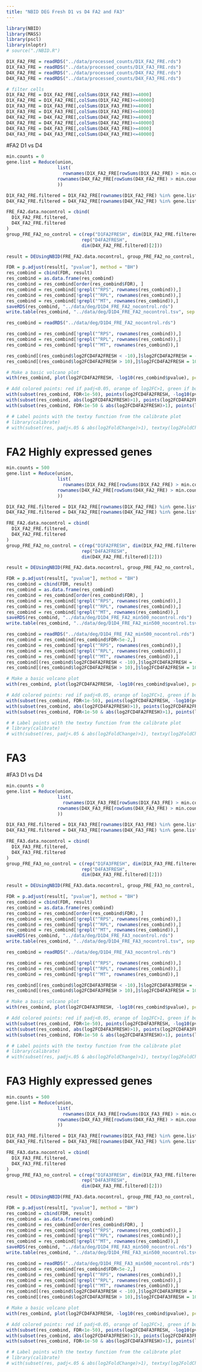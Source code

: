 ```yaml
---
title: "NBID DEG Fresh D1 vs D4 FA2 and FA3"
---
```


```r
library(NBID)
library(MASS)
library(pscl)
library(nloptr)
# source("./NBID.R")
```

```r
D1X_FA2_FRE = readRDS("../data/processed_counts/D1X_FA2_FRE.rds")
D1X_FA3_FRE = readRDS("../data/processed_counts/D1X_FA3_FRE.rds")
D4X_FA2_FRE = readRDS("../data/processed_counts/D4X_FA2_FRE.rds")
D4X_FA3_FRE = readRDS("../data/processed_counts/D4X_FA3_FRE.rds")
```

```r
# filter cells
D1X_FA2_FRE = D1X_FA2_FRE[,colSums(D1X_FA2_FRE)>=4000]
D1X_FA2_FRE = D1X_FA2_FRE[,colSums(D1X_FA2_FRE)<=40000]
D1X_FA3_FRE = D1X_FA3_FRE[,colSums(D1X_FA3_FRE)>=4000]
D1X_FA3_FRE = D1X_FA3_FRE[,colSums(D1X_FA3_FRE)<=40000]
D4X_FA2_FRE = D4X_FA2_FRE[,colSums(D4X_FA2_FRE)>=4000]
D4X_FA2_FRE = D4X_FA2_FRE[,colSums(D4X_FA2_FRE)<=40000]
D4X_FA3_FRE = D4X_FA3_FRE[,colSums(D4X_FA3_FRE)>=4000]
D4X_FA3_FRE = D4X_FA3_FRE[,colSums(D4X_FA3_FRE)<=40000]
```

#FA2 D1 vs D4
```r
min.counts = 0
gene.list = Reduce(union,
                   list(
                     rownames(D1X_FA2_FRE[rowSums(D1X_FA2_FRE) > min.counts, ]),
                   rownames(D4X_FA2_FRE[rowSums(D4X_FA2_FRE) > min.counts, ])
                   ))
```

```r
D1X_FA2_FRE.filtered = D1X_FA2_FRE[rownames(D1X_FA2_FRE) %in% gene.list, ]
D4X_FA2_FRE.filtered = D4X_FA2_FRE[rownames(D4X_FA2_FRE) %in% gene.list, ]
```

```r
FRE_FA2.data.nocontrol = cbind(
  D1X_FA2_FRE.filtered,
  D4X_FA2_FRE.filtered
)
group_FRE_FA2_no_control = c(rep("D1FA2FRESH", dim(D1X_FA2_FRE.filtered)[2]),
                            rep("D4FA2FRESH",
                            dim(D4X_FA2_FRE.filtered)[2]))
```

```r
result = DEUsingNBID(FRE_FA2.data.nocontrol, group_FRE_FA2_no_control, ncore = 22)
```

```r
FDR = p.adjust(result[, "pvalue"], method = "BH")
res_combind = cbind(FDR, result)
res_combind = as.data.frame(res_combind)
res_combind = res_combind[order(res_combind$FDR), ]
res_combind = res_combind[!grepl("^RPS", rownames(res_combind)),]
res_combind = res_combind[!grepl("^RPL", rownames(res_combind)),]
res_combind = res_combind[!grepl("^MT", rownames(res_combind)),]
saveRDS(res_combind, "../data/deg/D1D4_FRE_FA2_nocontrol.rds")
write.table(res_combind, "../data/deg/D1D4_FRE_FA2_nocontrol.tsv", sep = "\t")

```

```r
res_combind = readRDS("../data/deg/D1D4_FRE_FA2_nocontrol.rds")

res_combind = res_combind[!grepl("^RPS", rownames(res_combind)),]
res_combind = res_combind[!grepl("^RPL", rownames(res_combind)),]
res_combind = res_combind[!grepl("^MT", rownames(res_combind)),]

res_combind[(res_combind$log2FCD4FA2FRESH < -10),]$log2FCD4FA2FRESH = -10
res_combind[(res_combind$log2FCD4FA2FRESH > 10),]$log2FCD4FA2FRESH = 10
```


```r
# Make a basic volcano plot
with(res_combind, plot(log2FCD4FA2FRESH, -log10(res_combind$pvalue), pch=20, main="Volcano plot", cex=0.7))

# Add colored points: red if padj<0.05, orange of log2FC>1, green if both)
with(subset(res_combind, FDR<1e-50), points(log2FCD4FA2FRESH, -log10(pvalue), pch=20, col="red", cex=0.7))
with(subset(res_combind, abs(log2FCD4FA2FRESH)>1), points(log2FCD4FA2FRESH, -log10(pvalue), pch=20, col="orange", cex=0.7))
with(subset(res_combind, FDR<1e-50 & abs(log2FCD4FA2FRESH)>1), points(log2FCD4FA2FRESH, -log10(pvalue), pch=20, col="green", cex=0.7))

# # Label points with the textxy function from the calibrate plot
# library(calibrate)
# with(subset(res, padj<.05 & abs(log2FoldChange)>1), textxy(log2FoldChange, -log10(pvalue), labs=Gene, cex=.8))

```


# FA2 Highly expressed genes
```r
min.counts = 500
gene.list = Reduce(union,
                   list(
                     rownames(D1X_FA2_FRE[rowSums(D1X_FA2_FRE) > min.counts, ]),
                   rownames(D4X_FA2_FRE[rowSums(D4X_FA2_FRE) > min.counts, ])
                   ))
```

```r
D1X_FA2_FRE.filtered = D1X_FA2_FRE[rownames(D1X_FA2_FRE) %in% gene.list, ]
D4X_FA2_FRE.filtered = D4X_FA2_FRE[rownames(D4X_FA2_FRE) %in% gene.list, ]
```

```r
FRE_FA2.data.nocontrol = cbind(
  D1X_FA2_FRE.filtered,
  D4X_FA2_FRE.filtered
)
group_FRE_FA2_no_control = c(rep("D1FA2FRESH", dim(D1X_FA2_FRE.filtered)[2]),
                            rep("D4FA2FRESH",
                            dim(D4X_FA2_FRE.filtered)[2]))
```

```r
result = DEUsingNBID(FRE_FA2.data.nocontrol, group_FRE_FA2_no_control, ncore = 22)
```

```r
FDR = p.adjust(result[, "pvalue"], method = "BH")
res_combind = cbind(FDR, result)
res_combind = as.data.frame(res_combind)
res_combind = res_combind[order(res_combind$FDR), ]
res_combind = res_combind[!grepl("^RPS", rownames(res_combind)),]
res_combind = res_combind[!grepl("^RPL", rownames(res_combind)),]
res_combind = res_combind[!grepl("^MT", rownames(res_combind)),]
saveRDS(res_combind, "../data/deg/D1D4_FRE_FA2_min500_nocontrol.rds")
write.table(res_combind, "../data/deg/D1D4_FRE_FA2_min500_nocontrol.tsv", sep = "\t")
```

```r
res_combind = readRDS("../data/deg/D1D4_FRE_FA2_min500_nocontrol.rds")
res_combind = res_combind[res_combind$FDR<5e-2,]
res_combind = res_combind[!grepl("^RPS", rownames(res_combind)),]
res_combind = res_combind[!grepl("^RPL", rownames(res_combind)),]
res_combind = res_combind[!grepl("^MT", rownames(res_combind)),]
res_combind[(res_combind$log2FCD4FA2FRESH < -10),]$log2FCD4FA2FRESH = -10
res_combind[(res_combind$log2FCD4FA2FRESH > 10),]$log2FCD4FA2FRESH = 10
```

```r
# Make a basic volcano plot
with(res_combind, plot(log2FCD4FA2FRESH, -log10(res_combind$pvalue), pch=20, main="Volcano plot", cex=0.7))

# Add colored points: red if padj<0.05, orange of log2FC>1, green if both)
with(subset(res_combind, FDR<1e-50), points(log2FCD4FA2FRESH, -log10(pvalue), pch=20, col="red", cex=0.7))
with(subset(res_combind, abs(log2FCD4FA2FRESH)>1), points(log2FCD4FA2FRESH, -log10(pvalue), pch=20, col="orange", cex=0.7))
with(subset(res_combind, FDR<1e-50 & abs(log2FCD4FA2FRESH)>1), points(log2FCD4FA2FRESH, -log10(pvalue), pch=20, col="green", cex=0.7))

# # Label points with the textxy function from the calibrate plot
# library(calibrate)
# with(subset(res, padj<.05 & abs(log2FoldChange)>1), textxy(log2FoldChange, -log10(pvalue), labs=Gene, cex=.8))

```


# FA3

#FA3 D1 vs D4
```r
min.counts = 0
gene.list = Reduce(union,
                   list(
                     rownames(D1X_FA3_FRE[rowSums(D1X_FA3_FRE) > min.counts, ]),
                   rownames(D4X_FA3_FRE[rowSums(D4X_FA3_FRE) > min.counts, ])
                   ))
```

```r
D1X_FA3_FRE.filtered = D1X_FA3_FRE[rownames(D1X_FA3_FRE) %in% gene.list, ]
D4X_FA3_FRE.filtered = D4X_FA3_FRE[rownames(D4X_FA3_FRE) %in% gene.list, ]
```

```r
FRE_FA3.data.nocontrol = cbind(
  D1X_FA3_FRE.filtered,
  D4X_FA3_FRE.filtered
)
group_FRE_FA3_no_control = c(rep("D1FA3FRESH", dim(D1X_FA3_FRE.filtered)[2]),
                            rep("D4FA3FRESH",
                            dim(D4X_FA3_FRE.filtered)[2]))
```

```r
result = DEUsingNBID(FRE_FA3.data.nocontrol, group_FRE_FA3_no_control, ncore = 22)
```

```r
FDR = p.adjust(result[, "pvalue"], method = "BH")
res_combind = cbind(FDR, result)
res_combind = as.data.frame(res_combind)
res_combind = res_combind[order(res_combind$FDR), ]
res_combind = res_combind[!grepl("^RPS", rownames(res_combind)),]
res_combind = res_combind[!grepl("^RPL", rownames(res_combind)),]
res_combind = res_combind[!grepl("^MT", rownames(res_combind)),]
saveRDS(res_combind, "../data/deg/D1D4_FRE_FA3_nocontrol.rds")
write.table(res_combind, "../data/deg/D1D4_FRE_FA3_nocontrol.tsv", sep = "\t")

```

```r
res_combind = readRDS("../data/deg/D1D4_FRE_FA3_nocontrol.rds")

res_combind = res_combind[!grepl("^RPS", rownames(res_combind)),]
res_combind = res_combind[!grepl("^RPL", rownames(res_combind)),]
res_combind = res_combind[!grepl("^MT", rownames(res_combind)),]

res_combind[(res_combind$log2FCD4FA3FRESH < -10),]$log2FCD4FA3FRESH = -10
res_combind[(res_combind$log2FCD4FA3FRESH > 10),]$log2FCD4FA3FRESH = 10
```


```r
# Make a basic volcano plot
with(res_combind, plot(log2FCD4FA3FRESH, -log10(res_combind$pvalue), pch=20, main="Volcano plot", cex=0.7))

# Add colored points: red if padj<0.05, orange of log2FC>1, green if both)
with(subset(res_combind, FDR<1e-50), points(log2FCD4FA3FRESH, -log10(pvalue), pch=20, col="red", cex=0.7))
with(subset(res_combind, abs(log2FCD4FA3FRESH)>1), points(log2FCD4FA3FRESH, -log10(pvalue), pch=20, col="orange", cex=0.7))
with(subset(res_combind, FDR<1e-50 & abs(log2FCD4FA3FRESH)>1), points(log2FCD4FA3FRESH, -log10(pvalue), pch=20, col="green", cex=0.7))

# # Label points with the textxy function from the calibrate plot
# library(calibrate)
# with(subset(res, padj<.05 & abs(log2FoldChange)>1), textxy(log2FoldChange, -log10(pvalue), labs=Gene, cex=.8))

```


# FA3 Highly expressed genes
```r
min.counts = 500
gene.list = Reduce(union,
                   list(
                     rownames(D1X_FA3_FRE[rowSums(D1X_FA3_FRE) > min.counts, ]),
                   rownames(D4X_FA3_FRE[rowSums(D4X_FA3_FRE) > min.counts, ])
                   ))
```

```r
D1X_FA3_FRE.filtered = D1X_FA3_FRE[rownames(D1X_FA3_FRE) %in% gene.list, ]
D4X_FA3_FRE.filtered = D4X_FA3_FRE[rownames(D4X_FA3_FRE) %in% gene.list, ]
```

```r
FRE_FA3.data.nocontrol = cbind(
  D1X_FA3_FRE.filtered,
  D4X_FA3_FRE.filtered
)
group_FRE_FA3_no_control = c(rep("D1FA3FRESH", dim(D1X_FA3_FRE.filtered)[2]),
                            rep("D4FA3FRESH",
                            dim(D4X_FA3_FRE.filtered)[2]))
```

```r
result = DEUsingNBID(FRE_FA3.data.nocontrol, group_FRE_FA3_no_control, ncore = 22)
```

```r
FDR = p.adjust(result[, "pvalue"], method = "BH")
res_combind = cbind(FDR, result)
res_combind = as.data.frame(res_combind)
res_combind = res_combind[order(res_combind$FDR), ]
res_combind = res_combind[!grepl("^RPS", rownames(res_combind)),]
res_combind = res_combind[!grepl("^RPL", rownames(res_combind)),]
res_combind = res_combind[!grepl("^MT", rownames(res_combind)),]
saveRDS(res_combind, "../data/deg/D1D4_FRE_FA3_min500_nocontrol.rds")
write.table(res_combind, "../data/deg/D1D4_FRE_FA3_min500_nocontrol.tsv", sep = "\t")
```

```r
res_combind = readRDS("../data/deg/D1D4_FRE_FA3_min500_nocontrol.rds")
res_combind = res_combind[res_combind$FDR<5e-2,]
res_combind = res_combind[!grepl("^RPS", rownames(res_combind)),]
res_combind = res_combind[!grepl("^RPL", rownames(res_combind)),]
res_combind = res_combind[!grepl("^MT", rownames(res_combind)),]
res_combind[(res_combind$log2FCD4FA3FRESH < -10),]$log2FCD4FA3FRESH = -10
res_combind[(res_combind$log2FCD4FA3FRESH > 10),]$log2FCD4FA3FRESH = 10
```

```r
# Make a basic volcano plot
with(res_combind, plot(log2FCD4FA3FRESH, -log10(res_combind$pvalue), pch=20, main="Volcano plot", cex=0.7))

# Add colored points: red if padj<0.05, orange of log2FC>1, green if both)
with(subset(res_combind, FDR<1e-50), points(log2FCD4FA3FRESH, -log10(pvalue), pch=20, col="red", cex=0.7))
with(subset(res_combind, abs(log2FCD4FA3FRESH)>1), points(log2FCD4FA3FRESH, -log10(pvalue), pch=20, col="orange", cex=0.7))
with(subset(res_combind, FDR<1e-50 & abs(log2FCD4FA3FRESH)>1), points(log2FCD4FA3FRESH, -log10(pvalue), pch=20, col="green", cex=0.7))

# # Label points with the textxy function from the calibrate plot
# library(calibrate)
# with(subset(res, padj<.05 & abs(log2FoldChange)>1), textxy(log2FoldChange, -log10(pvalue), labs=Gene, cex=.8))

```
